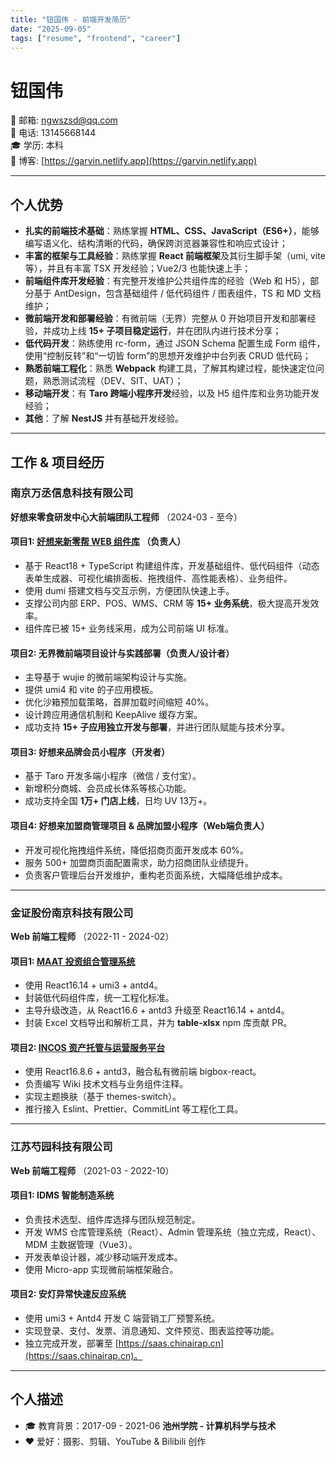 ```yaml
---
title: "钮国伟 - 前端开发简历"
date: "2025-09-05"
tags: ["resume", "frontend", "career"]
---
```


# 钮国伟

📧 邮箱: [ngwszsd@qq.com](mailto:ngwszsd@qq.com)  
📱 电话: 13145668144  
🎓 学历: 本科  
📝 博客: [https://garvin.netlify.app](https://garvin.netlify.app)

---

## 个人优势

- **扎实的前端技术基础**：熟练掌握 **HTML、CSS、JavaScript（ES6+）**，能够编写语义化、结构清晰的代码，确保跨浏览器兼容性和响应式设计；
- **丰富的框架与工具经验**：熟练掌握 **React 前端框架**及其衍生脚手架（umi, vite 等），并且有丰富 TSX 开发经验；Vue2/3 也能快速上手；
- **前端组件库开发经验**：有完整开发维护公共组件库的经验（Web 和 H5），部分基于 AntDesign，包含基础组件 / 低代码组件 / 图表组件，TS 和 MD 文档维护；
- **微前端开发和部署经验**：有微前端（无界）完整从 0 开始项目开发和部署经验，并成功上线 **15+ 子项目稳定运行**，并在团队内进行技术分享；
- **低代码开发**：熟练使用 rc-form，通过 JSON Schema 配置生成 Form 组件，使用“控制反转”和“一切皆 form”的思想开发维护中台列表 CRUD 低代码；
- **熟悉前端工程化**：熟悉 **Webpack** 构建工具，了解其构建过程，能快速定位问题，熟悉测试流程（DEV、SIT、UAT）；
- **移动端开发**：有 **Taro 跨端小程序开发**经验，以及 H5 组件库和业务功能开发经验；
- **其他**：了解 **NestJS** 并有基础开发经验。

---

## 工作 & 项目经历

### 南京万丞信息科技有限公司  
**好想来零食研发中心大前端团队工程师** （2024-03 - 至今）

#### 项目1: [好想来新零帮 WEB 组件库](https://xlb-component.xlbsoft.com/) （负责人）
- 基于 React18 + TypeScript 构建组件库，开发基础组件、低代码组件（动态表单生成器、可视化编排面板、拖拽组件、高性能表格）、业务组件。
- 使用 dumi 搭建文档与交互示例，方便团队快速上手。
- 支撑公司内部 ERP、POS、WMS、CRM 等 **15+ 业务系统**，极大提高开发效率。
- 组件库已被 15+ 业务线采用，成为公司前端 UI 标准。

#### 项目2: 无界微前端项目设计与实践部署（负责人/设计者）
- 主导基于 wujie 的微前端架构设计与实施。
- 提供 umi4 和 vite 的子应用模板。
- 优化沙箱预加载策略，首屏加载时间缩短 40%。
- 设计跨应用通信机制和 KeepAlive 缓存方案。
- 成功支持 **15+ 子应用独立开发与部署**，并进行团队赋能与技术分享。

#### 项目3: 好想来品牌会员小程序（开发者）
- 基于 Taro 开发多端小程序（微信 / 支付宝）。
- 新增积分商城、会员成长体系等核心功能。
- 成功支持全国 **1万+ 门店上线**，日均 UV 13万+。

#### 项目4: 好想来加盟商管理项目 & 品牌加盟小程序（Web端负责人）
- 开发可视化拖拽组件系统，降低招商页面开发成本 60%。
- 服务 500+ 加盟商页面配置需求，助力招商团队业绩提升。
- 负责客户管理后台开发维护，重构老页面系统，大幅降低维护成本。

---

### 金证股份南京科技有限公司  
**Web 前端工程师** （2022-11 - 2024-02）

#### 项目1: [MAAT 投资组合管理系统](https://inst.htsc.com/promote/)
- 使用 React16.14 + umi3 + antd4。
- 封装低代码组件库，统一工程化标准。
- 主导升级改造，从 React16.6 + antd3 升级至 React16.14 + antd4。
- 封装 Excel 文档导出和解析工具，并为 **table-xlsx** npm 库贡献 PR。

#### 项目2: [INCOS 资产托管与运营服务平台](https://inst.htsc.com/incos/)
- 使用 React16.8.6 + antd3，融合私有微前端 bigbox-react。
- 负责编写 Wiki 技术文档与业务组件注释。
- 实现主题换肤（基于 themes-switch）。
- 推行接入 Eslint、Prettier、CommitLint 等工程化工具。

---

### 江苏芍园科技有限公司  
**Web 前端工程师** （2021-03 - 2022-10）

#### 项目1: IDMS 智能制造系统
- 负责技术选型、组件库选择与团队规范制定。
- 开发 WMS 仓库管理系统（React）、Admin 管理系统（独立完成，React）、MDM 主数据管理（Vue3）。
- 开发表单设计器，减少移动端开发成本。
- 使用 Micro-app 实现微前端框架融合。

#### 项目2: 安灯异常快速反应系统
- 使用 umi3 + Antd4 开发 C 端营销工厂预警系统。
- 实现登录、支付、发票、消息通知、文件预览、图表监控等功能。
- 独立完成开发，部署至 [https://saas.chinairap.cn](https://saas.chinairap.cn)。

---

## 个人描述

- 🎓 教育背景：2017-09 - 2021-06 **池州学院 - 计算机科学与技术**  
- ❤️ 爱好：摄影、剪辑、YouTube & Bilibili 创作
